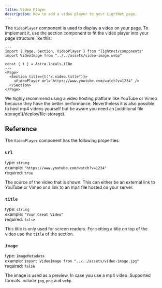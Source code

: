 ```yaml
---
title: Video Player
description: How to add a video player to your LightNet page. 
---
```


The `VideoPlayer` component is used to display a video on your page. To implement it, use the section component to fit 
the video player into your page structure like this:

```astro
---
import { Page, Section, VideoPlayer } from "lightnet/components"
import VideoImage from "../../assets/video-image.webp"

const { t } = Astro.locals.i18n
---
<Page>
  <Section title={t("x.video.title")}>
    <VideoPlayer url="https://www.youtube.com/watch?v=1234" />
  </Section>
</Page>
```

<Aside type="tip">
We highly recommend using a video hosting platform like YouTube or Vimeo because they have the better performance. 
Nevertheless it is also possible to host mp4 videos yourself but be aware you need an [additional file storage](/deploy/file-storage).
</Aside>

## Reference

The `VideoPlayer` component has the following properties:

### `url`

type: `string` \
example: `"https://www.youtube.com/watch?v=1234"` \
required: `true`

The source of the video that is shown. This can either be an external link to YouTube or Vimeo or a link to an 
mp4 file hosted on your server.

### `title`

type: `string` \
example: `"Your Great Video"` \
required: `false`

This title is only used for screen readers. For setting a title on top of the video use the `title` of the section.


### `image`

type: `ImageMetadata` \
example: `import VideoImage from "../../assets/video-image.jpg"` \
required: `false`

The image is used as a preview. In case you use a mp4 video. Supported formats include `jpg`, `png` and `webp`.